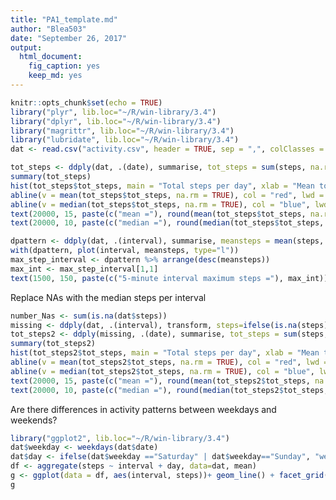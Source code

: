 ---
title: "PA1_template.md"
author: "Blea503"
date: "September 26, 2017"
output: 
  html_document: 
    fig_caption: yes
    keep_md: yes
---

```{r setup, include=TRUE}
knitr::opts_chunk$set(echo = TRUE)
library("plyr", lib.loc="~/R/win-library/3.4")
library("dplyr", lib.loc="~/R/win-library/3.4")
library("magrittr", lib.loc="~/R/win-library/3.4")
library("lubridate", lib.loc="~/R/win-library/3.4")
dat <- read.csv("activity.csv", header = TRUE, sep = ",", colClasses = c("numeric", "Date", "numeric"))
```

```{r, tot_steps, echo=TRUE}
tot_steps <- ddply(dat, .(date), summarise, tot_steps = sum(steps, na.rm = TRUE))
summary(tot_steps)
hist(tot_steps$tot_steps, main = "Total steps per day", xlab = "Mean total number of steps per day")
abline(v = mean(tot_steps$tot_steps, na.rm = TRUE), col = "red", lwd = 4)
abline(v = median(tot_steps$tot_steps, na.rm = TRUE), col = "blue", lwd = 4)
text(20000, 15, paste(c("mean ="), round(mean(tot_steps$tot_steps, na.rm = TRUE), 1)), col="red")
text(20000, 10, paste(c("median ="), round(median(tot_steps$tot_steps, na.rm = TRUE), 1)), col="blue")
```

```{r, activity pattern, echo=TRUE}
dpattern <- ddply(dat, .(interval), summarise, meansteps = mean(steps, na.rm = TRUE))
with(dpattern, plot(interval, meansteps, type="l"))
max_step_interval <- dpattern %>% arrange(desc(meansteps))
max_int <- max_step_interval[1,1]
text(1500, 150, paste(c("5-minute interval maximum steps ="), max_int))
```
Replace NAs with the median steps per interval
```{r, Imputing missing values, echo=TRUE}
number_Nas <- sum(is.na(dat$steps))
missing <- ddply(dat, .(interval), transform, steps=ifelse(is.na(steps), median(steps, na.rm=TRUE), steps))
tot_steps2 <- ddply(missing, .(date), summarise, tot_steps = sum(steps, na.rm = TRUE))
summary(tot_steps2)
hist(tot_steps2$tot_steps, main = "Total steps per day", xlab = "Mean total number of steps per day")
abline(v = mean(tot_steps2$tot_steps, na.rm = TRUE), col = "red", lwd = 4)
abline(v = median(tot_steps2$tot_steps, na.rm = TRUE), col = "blue", lwd = 4)
text(20000, 15, paste(c("mean ="), round(mean(tot_steps2$tot_steps, na.rm = TRUE), 1)), col="red")
text(20000, 10, paste(c("median ="), round(median(tot_steps2$tot_steps, na.rm = TRUE), 1)), col="blue")

```
Are there differences in activity patterns between weekdays and weekends?
```{r, weekday pattern, echo=TRUE}
library("ggplot2", lib.loc="~/R/win-library/3.4")
dat$weekday <- weekdays(dat$date)
dat$day <- ifelse(dat$weekday =="Saturday" | dat$weekday=="Sunday", "weekend", "weekday")
df <- aggregate(steps ~ interval + day, data=dat, mean)
g <- ggplot(data = df, aes(interval, steps))+ geom_line() + facet_grid(day ~ .)
g
```


